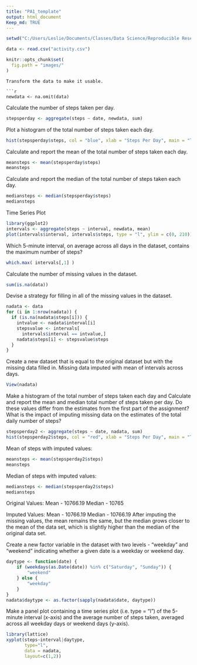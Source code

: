---
title: "PA1_template"
output: html_document
Keep_md: TRUE
---



```{r, echo = TRUE}
setwd("C:/Users/Leslie/Documents/Classes/Data Science/Reproducible Research/Week 2 Assignment")

data <- read.csv("activity.csv")
```



```{r opts, echo = FALSE}
knitr::opts_chunk$set(
  fig.path = "images/"
)
```


```
Transform the data to make it usable.

```{r, echo = TRUE}
newdata <- na.omit(data)
```


Calculate the number of steps taken per day. 

```{r, echo = TRUE}

stepsperday <- aggregate(steps ~ date, newdata, sum)

```

Plot a histogram of the total number of steps taken each day.

```{r, echo = TRUE}
hist(stepsperday$steps, col = "blue", xlab = "Steps Per Day", main = "Total Number of Steps Per Day")

```

Calculate and report the mean of the total number of steps taken each day.

```{r, echo = TRUE}

meansteps <- mean(stepsperday$steps)
meansteps

```

Calculate and report the median of the total number of steps taken each day.

```{r, echo = TRUE}

mediansteps <- median(stepsperday$steps)
mediansteps

```

Time Series Plot

```{r, echo = TRUE}
library(ggplot2)
intervals <- aggregate(steps ~ interval, newdata, mean)
plot(intervals$interval, intervals$steps, type = "l", ylim = c(0, 210))

```

Which 5-minute interval, on average across all days in the dataset, contains the maximum number of steps?

```{r, echo = TRUE}
which.max( intervals[,1] )
```

Calculate the number of missing values in the dataset.

```{r, echo = TRUE}
sum(is.na(data))
```

Devise a strategy for filling in all of the missing values in the dataset.

```{r, echo = TRUE}

nadata <- data
for (i in 1:nrow(nadata)) {
  if (is.na(nadata$steps[i])) {
    intvalue <- nadata$interval[i]
    stepsvalue <- intervals[
      intervals$interval == intvalue,]
    nadata$steps[i] <- stepsvalue$steps
  }
}
```

Create a new dataset that is equal to the original dataset but with the missing data filled in. Missing data imputed with mean of intervals across days.

```{r, echo = TRUE}
View(nadata)
```

Make a histogram of the total number of steps taken each day and Calculate and report the mean and median total number of steps taken per day. Do these values differ from the estimates from the first part of the assignment? What is the impact of imputing missing data on the estimates of the total daily number of steps?

```{r, echo = TRUE}
stepsperday2 <- aggregate(steps ~ date, nadata, sum)
hist(stepsperday2$steps, col = "red", xlab = "Steps Per Day", main = "Total Number of Steps Per Day")


```

Mean of steps with imputed values:
```{r, echo = TRUE}
meansteps <- mean(stepsperday2$steps)
meansteps
```

Median of steps with imputed values:
```{r, echo = TRUE}
mediansteps <- median(stepsperday2$steps)
mediansteps
```

Original Values:
Mean - 10766.19
Median - 10765

Imputed Values:
Mean - 10766.19
Median - 10766.19
After imputing the missing values, the mean remains the same, but the median grows closer to the mean of the data set, which is slightly higher than the median of the original data set.


Create a new factor variable in the dataset with two levels - "weekday" and "weekend" indicating whether a given date is a weekday or weekend day.

```{r, echo = TRUE}
daytype <- function(date) {
    if (weekdays(as.Date(date)) %in% c("Saturday", "Sunday")) {
        "weekend"
    } else {
        "weekday"
    }
}
nadata$daytype <- as.factor(sapply(nadata$date, daytype))
```

Make a panel plot containing a time series plot (i.e. type = "l") of the 5-minute interval (x-axis) and the average number of steps taken, averaged across all weekday days or weekend days (y-axis).



```{r, echo = TRUE}
library(lattice)
xyplot(steps~interval|daytype, 
       type="l", 
       data = nadata,
       layout=c(1,2))
```

